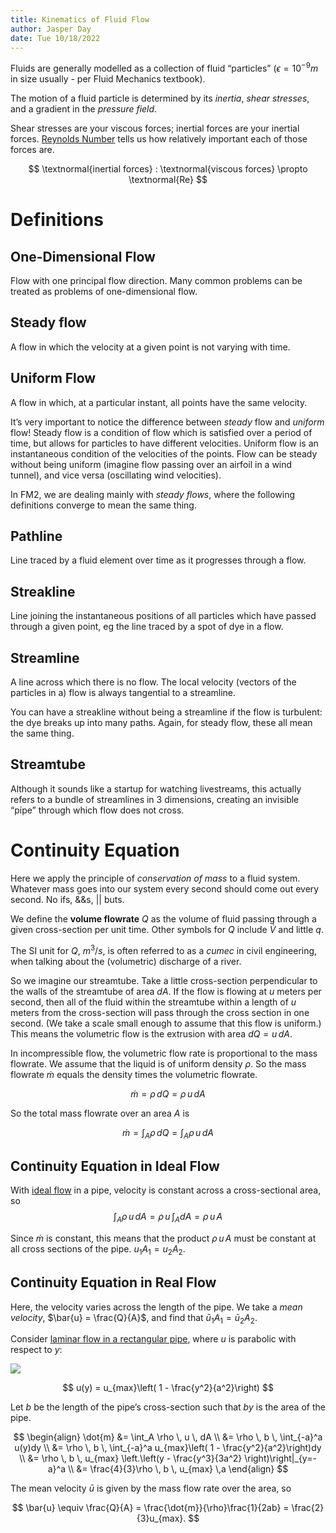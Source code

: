 ```yaml
---
title: Kinematics of Fluid Flow
author: Jasper Day
date: Tue 10/18/2022 
---
```


Fluids are generally modelled as a collection of fluid "particles" ($\epsilon = 10^{-9}m$ in size usually - per Fluid Mechanics textbook). 

The motion of a fluid particle is determined by its *inertia*, *shear stresses*, and a gradient in the *pressure field*. 

Shear stresses are your viscous forces; inertial forces are your inertial forces. [Reynolds Number](1_2_Flow_Fields.qmd#reynolds-number) tells us how relatively important each of those forces are.

$$
\textnormal{inertial forces} : \textnormal{viscous forces} \propto \textnormal{Re}
$$

# Definitions

:::{#def-1d}

## One-Dimensional Flow

Flow with one principal flow direction. Many common problems can be treated as problems of one-dimensional flow. 

:::

:::{#def-steady}

## Steady flow

A flow in which the velocity at a given point is not varying with time.

:::

:::{#def-uniform}

## Uniform Flow

A flow in which, at a particular instant, all points have the same velocity.

:::

It's very important to notice the difference between *steady* flow and *uniform* flow! Steady flow is a condition of flow which is satisfied over a period of time, but allows for particles to have different velocities. Uniform flow is an instantaneous condition of the velocities of the points. Flow can be steady without being uniform (imagine flow passing over an airfoil in a wind tunnel), and vice versa (oscillating wind velocities).

In FM2, we are dealing mainly with *steady flows*, where the following definitions converge to mean the same thing.

:::{#def-pathline}

## Pathline

Line traced by a fluid element over time as it progresses through a flow.

:::

:::{#def-dyeline}

## Streakline

Line joining the instantaneous positions of all particles which have passed through a given point, eg the line traced by a spot of dye in a flow.

:::

:::{#def-streamline}

## Streamline

A line across which there is no flow. The local velocity (vectors of the particles in a) flow is always tangential to a streamline. 

:::

You can have a streakline without being a streamline if the flow is turbulent: the dye breaks up into many paths. Again, for steady flow, these all mean the same thing.

:::{#def-streamtube}

## Streamtube

Although it sounds like a startup for watching livestreams, this actually refers to a bundle of streamlines in 3 dimensions, creating an invisible "pipe" through which flow does not cross.

:::

# Continuity Equation

Here we apply the principle of *conservation of mass* to a fluid system. Whatever mass goes into our system every second should come out every second. No ifs, &&s, || buts.

We define the **volume flowrate** $Q$ as the volume of fluid passing through a given cross-section per unit time. Other symbols for $Q$ include
$\dot{V}$ and little $q$.

The SI unit for $Q$, $m^3/s$, is often referred to as a *cumec* in civil engineering, when talking about the (volumetric) discharge of a river.

So we imagine our streamtube. Take a little cross-section perpendicular to the walls of the streamtube of area $dA$. If the flow is flowing at $u$ meters per second, then all of the fluid within the streamtube within a length of $u$ meters from the cross-section will pass through the cross section in one second. (We take a scale small enough to assume that this flow is uniform.) This means the volumetric flow is the extrusion with area $dQ = u\, dA$.

In incompressible flow, the volumetric flow rate is proportional to the mass flowrate. We assume that the liquid is of uniform density $\rho$. So the mass flowrate $\dot{m}$ equals the density times the volumetric flowrate.

$$
\dot{m} = \rho \, dQ = \rho \, u \, dA
$$

So the total mass flowrate over an area $A$ is 

$$
\dot{m} = \int_A \rho \, dQ = \int_A \rho \, u \, dA
$$

## Continuity Equation in Ideal Flow

With [ideal flow](1_2_Flow_Fields.qmd#ideal-fluid) in a pipe, velocity is constant across a cross-sectional area, so 
$$
\int_A \rho \, u \, dA = \rho \, u \, \int_A dA = \rho \, u \, A
$$

Since $\dot{m}$ is constant, this means that the product $\rho \, u \, A$ must be constant at all cross sections of the pipe. $u_1 A_1 = u_2 A_2$.

## Continuity Equation in Real Flow

Here, the velocity varies across the length of the pipe. We take a *mean velocity*, $\bar{u} = \frac{Q}{A}$, and find that 
$\bar{u}_1 A_1 = \bar{u}_2 A_2$.

Consider [laminar flow in a rectangular pipe](1_2_Flow_Fields.qmd#flow-in-a-pipe), where $u$ is parabolic with respect to $y$:

![](Images/3_Flow_Pipe_Continuity.png)

$$
u(y) = u_{max}\left( 1 - \frac{y^2}{a^2}\right)
$$

Let $b$ be the length of the pipe's cross-section such that $by$ is the area of the pipe.

$$
\begin{align}
\dot{m} &= \int_A \rho \, u \, dA \\ 
&= \rho \, b \, \int_{-a}^a u(y)dy \\
&=  \rho \, b \, \int_{-a}^a u_{max}\left( 1 - \frac{y^2}{a^2}\right)dy \\
&=  \rho \, b \, u_{max} \left.\left(y - \frac{y^3}{3a^2} \right)\right|_{y=-a}^a \\
&=  \frac{4}{3}\rho \, b \, u_{max} \,a
\end{align}
$$

The mean velocity $\bar{u}$ is given by the mass flow rate over the area, so 

$$
\bar{u} \equiv \frac{Q}{A} = \frac{\dot{m}}{\rho}\frac{1}{2ab} = \frac{2}{3}u_{max}.
$$